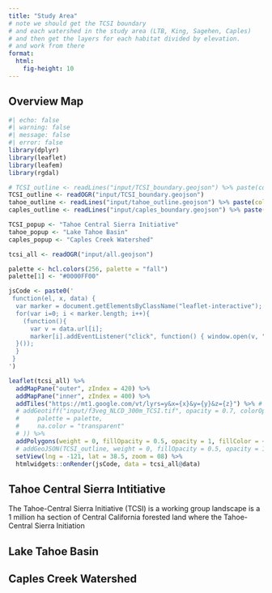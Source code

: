 ```yaml
---
title: "Study Area"
# note we should get the TCSI boundary
# and each watershed in the study area (LTB, King, Sagehen, Caples)
# and then get the layers for each habitat divided by elevation.
# and work from there
format:
  html: 
    fig-height: 10
---
```


<style>
  .cell-output {
    display: none;
  };
</style>


## Overview Map
```r
#| echo: false
#| warning: false
#| message: false
#| error: false
library(dplyr)
library(leaflet)
library(leafem)
library(rgdal)

# TCSI_outline <- readLines("input/TCSI_boundary.geojson") %>% paste(collapse = "\n")
TCSI_outline <- readOGR("input/TCSI_boundary.geojson")
tahoe_outline <- readLines("input/tahoe_outline.geojson") %>% paste(collapse = "\n")
caples_outline <- readLines("input/caples_boundary.geojson") %>% paste(collapse = "\n")

TCSI_popup <- "Tahoe Central Sierra Initiative"
tahoe_popup <- "Lake Tahoe Basin"
caples_popup <- "Caples Creek Watershed"

tcsi_all <- readOGR("input/all.geojson")

palette <- hcl.colors(256, palette = "fall")
palette[1] <- "#0000FF00"

jsCode <- paste0('
 function(el, x, data) {
  var marker = document.getElementsByClassName("leaflet-interactive");
  for(var i=0; i < marker.length; i++){
    (function(){
      var v = data.url[i];
      marker[i].addEventListener("click", function() { window.open(v, "_self");}, false);
  }()); 
  }
 }
')

leaflet(tcsi_all) %>%
  addMapPane("outer", zIndex = 420) %>%
  addMapPane("inner", zIndex = 400) %>%
  addTiles("https://mt1.google.com/vt/lyrs=y&x={x}&y={y}&z={z}") %>% # Add default OpenStreetMap map tiles
  # addGeotiff("input/f3veg_NLCD_300m_TCSI.tif", opacity = 0.7, colorOptions = colorOptions(
  #     palette = palette,
  #     na.color = "transparent"
  # )) %>%
  addPolygons(weight = 0, fillOpacity = 0.5, opacity = 1, fillColor = ~color, label = ~name, labelOptions = labelOptions(textsize = "1.25em"), options = pathOptions(pane = ~pane)) %>%
  # addGeoJSON(TCSI_outline, weight = 0, fillOpacity = 0.5, opacity = 1, fillColor = "green", label = TCSI_popup) %>%
  setView(lng = -121, lat = 38.5, zoom = 08) %>%
  htmlwidgets::onRender(jsCode, data = tcsi_all@data)
```



## Tahoe Central Sierra Intitiative 

The Tahoe-Central Sierra Initiative (TCSI) is a working group landscape is a 1 million ha section of Central California forested land where the Tahoe-Central Sierra Initiation 


## Lake Tahoe Basin

## Caples Creek Watershed
